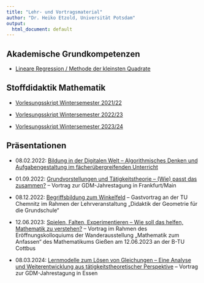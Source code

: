 ```yaml
---
title: "Lehr- und Vortragsmaterial"
author: "Dr. Heiko Etzold, Universität Potsdam"
output:
  html_document: default
---
```


## Akademische Grundkompetenzen

* [Lineare Regression / Methode der kleinsten Quadrate](linReg/linReg.html)

## Stoffdidaktik Mathematik

* [Vorlesungsskript Wintersemester 2021/22](https://stoffdidaktik.heiko-etzold.de/2021)

* [Vorlesungsskript Wintersemester 2022/23](https://stoffdidaktik.heiko-etzold.de/2022)

* [Vorlesungsskript Wintersemester 2023/24](https://stoffdidaktik.heiko-etzold.de)

## Präsentationen

* 08.02.2022: [Bildung in der Digitalen Welt -- Algorithmisches Denken und Aufgabengestaltung im fächerübergreifenden Unterricht](praesis/2022-02-08-Etzold-AlgorithmenAufgaben.pdf)

* 01.09.2022: [Grundvorstellungen und Tätigkeitstheorie -- (Wie) passt das zusammen?](praesis/2022-09-01-Etzold-TaetigkeitstheorieGrundvorstellung.pdf) -- Vortrag zur GDM-Jahrestagung in Frankfurt/Main

* 08.12.2022: [Begriffsbildung zum Winkelfeld](praesis/2022-12-08-Etzold-Winkel.pdf) -- Gastvortrag an der TU Chemnitz im Rahmen der Lehrveranstaltung „Didaktik der Geometrie für die Grundschule“

* 12.06.2023: [Spielen, Falten, Experimentieren -- Wie soll das helfen, Mathematik zu verstehen?](praesis/2023-06-12-Etzold-SpielenFaltenExperimentieren.pdf) -- Vortrag im Rahmen des Eröffnungskolloquiums der Wanderausstellung „Mathematik zum Anfassen“ des Mathematikums Gießen am 12.06.2023 an der B-TU Cottbus

* 08.03.2024: [Lernmodelle zum Lösen von Gleichungen -- Eine Analyse und Weiterentwicklung aus tätigkeitstheoretischer Perspektive](praesis/2024-03-08-Etzold-Lernmodelle.pdf) -- Vortrag zur GDM-Jahrestagung in Essen

